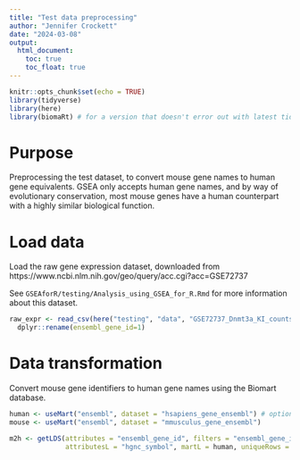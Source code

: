 ```yaml
---
title: "Test data preprocessing"
author: "Jennifer Crockett"
date: "2024-03-08"
output: 
  html_document:
    toc: true
    toc_float: true
---
```


```r
knitr::opts_chunk$set(echo = TRUE)
library(tidyverse)
library(here)
library(biomaRt) # for a version that doesn't error out with latest tidyverse update - BiocManager::install('grimbough/biomaRt')
```

# Purpose

Preprocessing the test dataset, to convert mouse gene names to human gene equivalents. GSEA only accepts human gene names, and by way of evolutionary conservation, most mouse genes have a human counterpart with a highly similar biological function.

# Load data

Load the raw gene expression dataset, downloaded from https://www.ncbi.nlm.nih.gov/geo/query/acc.cgi?acc=GSE72737

See `GSEAforR/testing/Analysis_using_GSEA_for_R.Rmd` for more information about this dataset.

```r
raw_expr <- read_csv(here("testing", "data", "GSE72737_Dnmt3a_KI_counts_raw.csv.gz"), show_col_types = F) %>%
  dplyr::rename(ensembl_gene_id=1)
```

# Data transformation

Convert mouse gene identifiers to human gene names using the Biomart database.

```r
human <- useMart("ensembl", dataset = "hsapiens_gene_ensembl") # optional: host = "https://useast.ensembl.org"
mouse <- useMart("ensembl", dataset = "mmusculus_gene_ensembl")

m2h <- getLDS(attributes = "ensembl_gene_id", filters = "ensembl_gene_id", values = raw_expr$ensembl_gene_id, mart = mouse,
              attributesL = "hgnc_symbol", martL = human, uniqueRows = T)
```


